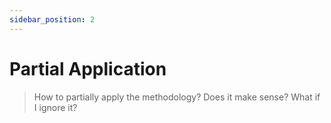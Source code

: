 ```yaml
---
sidebar_position: 2
---
```



# Partial Application

<WIP ticket="199" />

> How to partially apply the methodology? Does it make sense? What if I ignore it?
